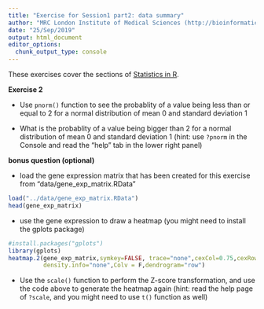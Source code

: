 ```yaml
---
title: "Exercise for Session1 part2: data summary"
author: "MRC London Institute of Medical Sciences (http://bioinformatics.lms.mrc.ac.uk)"
date: "25/Sep/2019"
output: html_document
editor_options: 
  chunk_output_type: console
---
```


These exercises cover the sections of [Statistics in R]("../CBW_StatisticsInR_course.html").

**Exercise 2**

- Use `pnorm()` function to see the probablity of a value being less than or equal to 2 for a normal distribution of mean 0 and standard deviation 1

- What is the probablity of a value being bigger than 2 for a normal distribution of mean 0 and standard deviation 1 (hint: use `?pnorm` in the Console and read the "help" tab in the lower right panel)

**bonus question (optional)**

- load the gene expression matrix that has been created for this exercise from "data/gene_exp_matrix.RData"

```r
load("../data/gene_exp_matrix.RData")
head(gene_exp_matrix)
```

- use the gene expression to draw a heatmap (you might need to install the gplots package)
```r
#install.packages("gplots")
library(gplots)
heatmap.2(gene_exp_matrix,symkey=FALSE, trace="none",cexCol=0.75,cexRow=0.35,
          density.info="none",Colv = F,dendrogram="row")

```

- Use the `scale()` function to perform the Z-score transformation, and use the code above to generate the heatmap again (hint: read the help page of `?scale`, and you might need to use `t()` function as well)





